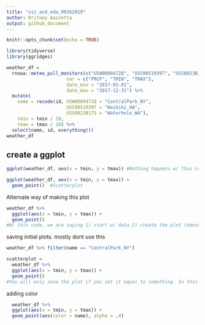 ```yaml
---
title: "viz_and_eda_09262019"
author: Britney Aazzetta
output: github_document
---
```


```r
knitr::opts_chunk$set(echo = TRUE)

library(tidyverse)
library(ggridges)
```

```r
weather_df = 
  rnoaa::meteo_pull_monitors(c("USW00094728", "USC00519397", "USS0023B17S"),
                      var = c("PRCP", "TMIN", "TMAX"), 
                      date_min = "2017-01-01",
                      date_max = "2017-12-31") %>%
  mutate(
    name = recode(id, USW00094728 = "CentralPark_NY", 
                      USC00519397 = "Waikiki_HA",
                      USS0023B17S = "Waterhole_WA"),
    tmin = tmin / 10,
    tmax = tmax / 10) %>%
  select(name, id, everything())
weather_df
```

## create a ggplot

```r
ggplot(weather_df, aes(x = tmin, y = tmax)) #Nothing happens w/ this code. We are missing what type of plot R should make. It has only initialized a graph but did not add anything to it

ggplot(weather_df, aes(x = tmin, y = tmax)) + 
  geom_point()  #Scatterplot
```

Alternate way of making this plot

```r
weather_df %>%
  ggplot(aes(x = tmin, y = tmax)) + 
  geom_point()
#W/ this code, we are saying 1) start w/ data 2) create the plot (doesnt matter which method we use)
```

saving initial plots. mostly dont use this

```r
weather_df %>% filter(name == "CentralPark_NY")

scatterplot = 
  weather_df %>%
  ggplot(aes(x = tmin, y = tmax)) + 
  geom_point()
#You will only save the plot if you set it equal to something. In this example, we set the plot equal to "scatterplot"
```

adding  color 

```r
  weather_df %>%
  ggplot(aes(x = tmin, y = tmax)) + 
  geom_point(aes(color = name), alpha = .4)
```








